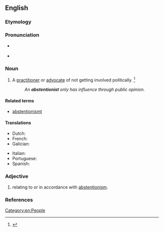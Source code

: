 ==English==

===Etymology===
{{suffix|en|abstention|ist}}

===Pronunciation===
* {{a|RP}} {{IPA|en|/əbˈstɛn.ʃn̩.ɪst/}}
* {{a|US}} {{IPA|en|/æbˈstɛn.ʃn̩.ɪst/|/æbˈstɛn.t͡ʃn̩.ɪst/|/əbˈstɛn.ʃn̩.ɪst/|/əbˈstɛn.t͡ʃn̩.ɪst/}}

===Noun===
{{en-noun}}

# A [[practitioner]] or [[advocate]] of not getting involved politically. {{defdate|First attested in the late 19<sup>th</sup> century.}}<ref name=SOED>{{R:SOED5|page=9}}</ref>
#: ''An '''abstentionist''' only has influence through public opinion.''

====Related terms====
* [[abstentionismt]]

====Translations====
{{trans-top|advocate of not getting involved politically}}
* Dutch: {{t+|nl|onthouder|m}}
* French: {{t+|fr|abstentionniste|m|f}}
* Galician: {{t|gl|abstencionista|m|f}}
{{trans-mid}}
* Italian: {{t|it|astensionista|m|f}}
* Portuguese: {{t|pt|abstencionista|m|f}}
* Spanish: {{t+|es|abstencionista|m|f}}
{{trans-bottom}}

===Adjective===
{{en-adj}}

# relating to or in accordance with [[abstentionism]].

===References===
<references/>

[[Category:en:People]]